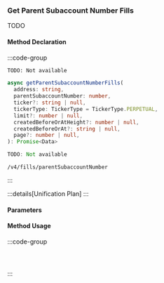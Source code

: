 ### Get Parent Subaccount Number Fills

TODO

#### Method Declaration

:::code-group

```python [Python]
TODO: Not available
```

```typescript [TypeScript]
async getParentSubaccountNumberFills(
  address: string,
  parentSubaccountNumber: number,
  ticker?: string | null,
  tickerType: TickerType = TickerType.PERPETUAL,
  limit?: number | null,
  createdBeforeOrAtHeight?: number | null,
  createdBeforeOrAt?: string | null,
  page?: number | null,
): Promise<Data>
```

```rust [Rust]
TODO: Not available
```

```url [API]
/v4/fills/parentSubaccountNumber
```

:::

:::details[Unification Plan]
:::

#### Parameters

#### Method Usage

:::code-group

```python [Python]
```

```typescript [TypeScript]
```

```rust [Rust]
```

:::
